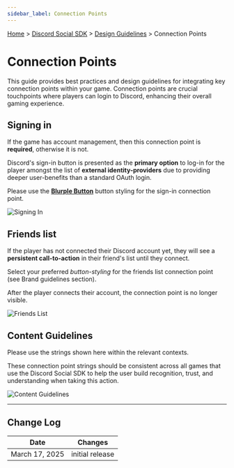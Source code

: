```yaml
---
sidebar_label: Connection Points
---
```


[Home](/docs/intro) > [Discord Social SDK](/docs/discord-social-sdk/overview) > [Design Guidelines](/docs/discord-social-sdk/design-guidelines) > Connection Points

# Connection Points

This guide provides best practices and design guidelines for integrating key connection points within your game. Connection points are crucial touchpoints where players can login to Discord, enhancing their overall gaming experience.

## Signing in

If the game has account management, then this connection point is **required**, otherwise it is not.

Discord's sign-in button is presented as the **primary option** to log-in for the player amongst the list of **external identity-providers** due to providing deeper user-benefits than a standard OAuth login.

Please use the [**Blurple Button**](/docs/discord-social-sdk/design-guidelines/branding-guidelines#buttons) button styling for the sign-in connection point.

![Signing In](images/social-sdk/design-guidelines/ConnectionPoints-03.webp)

## Friends list

If the player has not connected their Discord account yet, they will see a **persistent call-to-action** in their friend's list until they connect.

Select your preferred _button-styling_ for the friends list connection point (see Brand guidelines section).

After the player connects their account, the connection point is no longer visible.

![Friends List](images/social-sdk/design-guidelines/ConnectionPoints-04.webp)

## Content Guidelines

Please use the strings shown here within the relevant contexts. 

These connection point strings should be consistent across all games that use the Discord Social SDK to help the user build recognition, trust, and understanding when taking this action.

![Content Guidelines](images/social-sdk/design-guidelines/ConnectionPoints-05.webp)

---

## Change Log

| Date           | Changes         |
|----------------|-----------------|
| March 17, 2025 | initial release |
